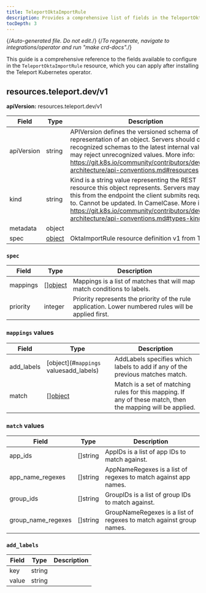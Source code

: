 ```yaml
---
title: TeleportOktaImportRule
description: Provides a comprehensive list of fields in the TeleportOktaImportRule resource available through the Teleport Kubernetes operator.
tocDepth: 3
---
```


{/*Auto-generated file. Do not edit.*/}
{/*To regenerate, navigate to integrations/operator and run "make crd-docs".*/}

This guide is a comprehensive reference to the fields available to configure in
the `TeleportOktaImportRule` resource, which you can apply after installing
the Teleport Kubernetes operator.


## resources.teleport.dev/v1

**apiVersion:** resources.teleport.dev/v1

|Field|Type|Description|
|---|---|---|
|apiVersion|string|APIVersion defines the versioned schema of this representation of an object. Servers should convert recognized schemas to the latest internal value, and may reject unrecognized values. More info: https://git.k8s.io/community/contributors/devel/sig-architecture/api-conventions.md#resources|
|kind|string|Kind is a string value representing the REST resource this object represents. Servers may infer this from the endpoint the client submits requests to. Cannot be updated. In CamelCase. More info: https://git.k8s.io/community/contributors/devel/sig-architecture/api-conventions.md#types-kinds|
|metadata|object||
|spec|[object](#spec)|OktaImportRule resource definition v1 from Teleport|

### `spec`

|Field|Type|Description|
|---|---|---|
|mappings|[][object](#mappings-values)|Mappings is a list of matches that will map match conditions to labels.|
|priority|integer|Priority represents the priority of the rule application. Lower numbered rules will be applied first.|

### `mappings` values

|Field|Type|Description|
|---|---|---|
|add_labels|[object](#`mappings` valuesadd_labels)|AddLabels specifies which labels to add if any of the previous matches match.|
|match|[][object](#match-values)|Match is a set of matching rules for this mapping. If any of these match, then the mapping will be applied.|

### `match` values

|Field|Type|Description|
|---|---|---|
|app_ids|[]string|AppIDs is a list of app IDs to match against.|
|app_name_regexes|[]string|AppNameRegexes is a list of regexes to match against app names.|
|group_ids|[]string|GroupIDs is a list of group IDs to match against.|
|group_name_regexes|[]string|GroupNameRegexes is a list of regexes to match against group names.|

### `add_labels`

|Field|Type|Description|
|---|---|---|
|key|string||
|value|string||

